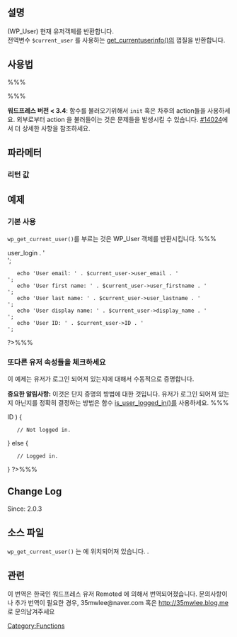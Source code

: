 {{Languages|
{{en|Function Reference/wp get current user}}
{{ru|Справочник по функциям/wp get current user}}
{{ko|함수 레퍼런스/wp get current user}}
}}

== 설명 ==
(WP_User) 현재 유저객체를 반환합니다.<br />
전역변수 <tt>$current_user</tt> 를 사용하는 [[get currentuserinfo|get_currentuserinfo()]]의 껍질을 반환합니다.

== 사용법 ==
%%%<?php wp_get_current_user(); ?>%%%

'''워드프레스 버전 &lt; 3.4 ''': 함수를 불러오기위해서 <tt>init</tt> 혹은 차후의 action들을 사용하세요. 외부로부터 action 을 불러들이는 것은 문제들을 발생시킬 수 있습니다. [http://core.trac.wordpress.org/ticket/14024 #14024]에서 더 상세한 사항을 참조하세요.

== 파라메터 ==
{{Parameter|none|none|이 함수는 어떠한 파라메터도 받아들이지 않습니다.|none|none}}

=== 리턴 값 ===
{{Return|WP_User|object|[[Class_Reference/WP_User|WP_User]] 멤버 변수들이 사용하는 오브젝트에 반환되어집니다. 속성 <tt>ID</tt> 은 유저가 존재하지 않는다면, <tt>0</tt>를 반환시킵니다.}}

== 예제 ==

=== 기본 사용 ===
<tt>wp_get_current_user()</tt>를 부르는 것은 WP_User 객체를 반환시킵니다.
%%%
<?php
	$current_user = wp_get_current_user();
	/**
	 * @example Safe usage: $current_user = wp_get_current_user();
	 * if ( !($current_user instanceof WP_User) )
	 * 	return;
	 */
	echo 'Username: ' . $current_user->user_login . '<br />';
	echo 'User email: ' . $current_user->user_email . '<br />';
	echo 'User first name: ' . $current_user->user_firstname . '<br />';
	echo 'User last name: ' . $current_user->user_lastname . '<br />';
	echo 'User display name: ' . $current_user->display_name . '<br />';
	echo 'User ID: ' . $current_user->ID . '<br />';
?>%%%

===또다른 유저 속성들을 체크하세요===
이 예제는 유저가 로그인 되어져 있는지에 대해서 수동적으로 증명합니다.

'''중요한 알림사항:''' 이것은 단지 증명의 방법에 대한 것입니다. 유저가 로그인 되어져 있는지 아닌지를 정확히 결정하는 방법은 함수 [[Function_Reference/is_user_logged_in|is_user_logged_in()]]를 사용하세요.
%%%
<?php
$current_user = wp_get_current_user();
if ( 0 == $current_user->ID ) {
	// Not logged in.
} else {
	// Logged in.
}
?>%%%

== Change Log ==
Since: 2.0.3

== 소스 파일 ==
<tt>wp_get_current_user()</tt> 는 {{Trac|wp-includes/pluggable.php}}에 위치되어져 있습니다. .

== 관련 ==

{{Current User Tags}}

{{Get User Tags}}

{{Tag Footer}}

[[Category:Functions]]

이 번역은 한국인 워드프레스 유저 Remoted 에 의해서 번역되어졌습니다. 문의사항이나 추가 번역이 필요한 경우, 35mwlee@naver.com 혹은 http://35mwlee.blog.me 로 문의남겨주세요
